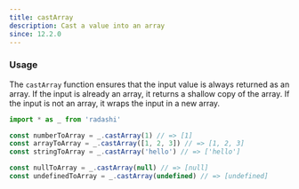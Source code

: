 ```yaml
---
title: castArray
description: Cast a value into an array
since: 12.2.0
---
```


### Usage

The `castArray` function ensures that the input value is always returned as an array. If the input is already an array, it returns a shallow copy of the array. If the input is not an array, it wraps the input in a new array.

```ts twoslash
import * as _ from 'radashi'

const numberToArray = _.castArray(1) // => [1]
const arrayToArray = _.castArray([1, 2, 3]) // => [1, 2, 3]
const stringToArray = _.castArray('hello') // => ['hello']

const nullToArray = _.castArray(null) // => [null]
const undefinedToArray = _.castArray(undefined) // => [undefined]
```
